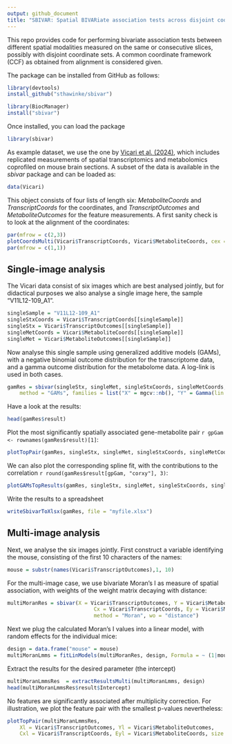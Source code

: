 ```yaml
---
output: github_document
title: "SBIVAR: Spatial BIVARiate association tests across disjoint coordinate sets<img src='inst/Sbivar.png' align='right' height='20%' width='20%'/>"
---
```


This repo provides code for performing bivariate association tests between different spatial modalities measured on the same or consecutive slices, possibly with disjoint coordinate sets. A common coordinate framework (CCF) as obtained from alignment is considered given.

<!-- % As introduced in our [preprint](). -->

The package can be installed from GitHub as follows:

```r
library(devtools)
install_github("sthawinke/sbivar")
```

```r
library(BiocManager)
install("sbivar")
```

Once installed, you can load the package

```r
library(sbivar)
```

As example dataset, we use the one by [Vicari et al. (2024)](https://doi.org/10.1038/s41587-023-01937-y), which includes replicated measurements of spatial transcriptomics and metabolomics coprofiled on mouse brain sections. A subset of the data is available in the _sbivar_ package and can be loaded as:

```r
data(Vicari)
```

This object consists of four lists of length six: _MetaboliteCoords_ and _TranscriptCoords_ for the coordinates, and _TranscriptOutcomes_ and _MetaboliteOutcomes_ for the feature measurements. A first sanity check is to look at the alignment of the coordinates:

```r
par(mfrow = c(2,3))
plotCoordsMulti(Vicari$TranscriptCoords, Vicari$MetaboliteCoords, cex = 0.2)
par(mfrow = c(1,1))
```

## Single-image analysis

The Vicari data consist of six images which are best analysed jointly, but for didactical purposes we also analyse a single image here, the sample "V11L12-109_A1".

```r
singleSample = "V11L12-109_A1"
singleStxCoords = Vicari$TranscriptCoords[[singleSample]]
singleStx = Vicari$TranscriptOutcomes[[singleSample]]
singleMetCoords = Vicari$MetaboliteCoords[[singleSample]]
singleMet = Vicari$MetaboliteOutcomes[[singleSample]]
```

Now analyse this single sample using generalized additive models (GAMs), with a negative binomial outcome distribution for the transcriptome data, and a gamma outcome distribution for the metabolome data. A log-link is used in both cases.

```r
gamRes = sbivar(singleStx, singleMet, singleStxCoords, singleMetCoords, 
    method = "GAMs", families = list("X" = mgcv::nb(), "Y" = Gamma(lin = "log")))
```

Have a look at the results:

```r
head(gamRes$result)
```

Plot the most significantly spatially associated gene-metabolite pair `r gpGam <- rownames(gamRes$result)[1]`:

```r
plotTopPair(gamRes, singleStx, singleMet, singleStxCoords, singleMetCoords)
```

We can also plot the corresponding spline fit, with the contributions to the correlation `r round(gamRes$result[gpGam, "corxy"], 3)`:

```r
plotGAMsTopResults(gamRes, singleStx, singleMet, singleStxCoords, singleMetCoords)
```

Write the results to a spreadsheet

```r
writeSbivarToXlsx(gamRes, file = "myfile.xlsx")
```

## Multi-image analysis

Next, we analyse the six images jointly. First construct a variable identifying the mouse, consisting of the first 10 characters of the names:

```r
mouse = substr(names(Vicari$TranscriptOutcomes),1, 10)
```

For the multi-image case, we use bivariate Moran's I as measure of spatial association, with weights of the weight matrix decaying with distance:

```r
multiMoranRes = sbivar(X = Vicari$TranscriptOutcomes, Y = Vicari$MetaboliteOutcomes, 
                            Cx = Vicari$TranscriptCoords, Ey = Vicari$MetaboliteCoords, 
                            method = "Moran", wo = "distance")
```

Next we plug the calculated Moran's I values into a linear model, with random effects for the individual mice:

```r
design = data.frame("mouse" = mouse)
multiMoranLmms = fitLinModels(multiMoranRes, design, Formula = ~ (1|mouse))
```

Extract the results for the desired parameter (the intercept)

```r
multiMoranLmmsRes  = extractResultsMulti(multiMoranLmms, design)
head(multiMoranLmmsRes$result$Intercept)
```

No features are significantly associated after multiplicity correction. For illustration, we plot the feature pair with the smallest p-values nevertheless:

```r
plotTopPair(multiMoranLmmsRes, 
    Xl = Vicari$TranscriptOutcomes, Yl = Vicari$MetaboliteOutcomes, 
    Cxl = Vicari$TranscriptCoords, Eyl = Vicari$MetaboliteCoords, size = 0.3)
```

<!-- A more extensive description of the sbivar functionality can be found in the vignette, which can be accessed by calling -->

<!-- ```{r openVignette, eval = FALSE} -->
<!-- browseVignettes("sbivar") -->
<!-- ``` -->
